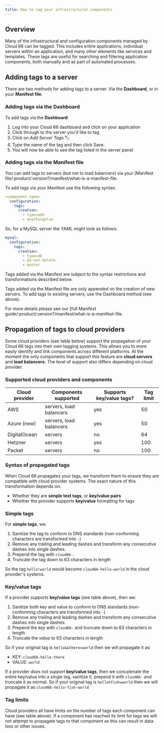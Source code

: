 ```yaml
---
title: How to tag your infrastructural components
---
```


## Overview

Many of the infrastructural and configuration components managed by Cloud 66 can be tagged. This includes entire applications, individual servers within an application, and many other elements like services and templates. These tags are useful for searching and filtering application components, both manually and as part of automated processes. 

## Adding tags to a server

There are two methods for adding tags to a server. Via the **Dashboard**, or in your **Manifest file**.

### Adding tags via the Dashboard

To add tags via the **Dashboard**:

1. Log into your Cloud 66 dashboard and click on your application
2. Click through to the server you'd like to tag
4. Click on *Add Server Tags* 🏷
5. Type the name of the tag and then click Save.
6. You will now be able to see the tag listed in the server panel

### Adding tags via the Manifest file

You can add tags to servers (but not to load balancers) via your [Manifest file/:product/:version?/manifest/what-is-a-manifest-file.

To add tags via your Manifest use the following syntax:

```yaml
<component name>
  configuration:
    tags: 
      creation:
        - type=web
        - anythingelse
```

So, for a MySQL server the YAML might look as follows:

```yaml
mysql:
  configuration:
    tags:
      creation: 
        - type=db
        - do-not-delete
        - master
```

Tags added via the Manifest are subject to the syntax restrictions and transformations described below.

<Callout type="warning" title="Manifest changes only apply on server creation">
Tags added via the Manifest file are only appended on the creation of new servers. To add tags to existing servers, use the Dashboard method (see above).
</Callout>

For more details please see our [full Manifest guide/:product/:version?/manifest/what-is-a-manifest-file.

## Propagation of tags to cloud providers

Some cloud providers (see table below) support the propagation of your Cloud 66 tags into their own tagging systems. This allows you to more easily identify and link components across different platforms. At the moment the only components that support this feature are **cloud servers** and **load balancers.** The level of support also differs depending on cloud provider. 

### Supported cloud providers and components

|Cloud provider|Components supported|Supports key/value tags?|Tag limit|
|--- |--- |--- |--- |
|AWS|servers, load balancers|yes|50|
|Azure (new)|servers, load balancers|yes|50|
|DigitalOcean|servers|no|64|
|Hetzner|servers|yes|100|
|Packet|servers|no|100|

### Syntax of propagated tags

When Cloud 66 propagates your tags, we transform them to ensure they are compatible with cloud provider systems. The exact nature of this transformation depends on:

- Whether they are **simple text tags**, or **key/value pairs**
- Whether the provider supports **key/value** formatting for tags

### Simple tags

For **simple tags**, we: 

1. Sanitize the tag to conform to DNS standards (non-conforming characters are transformed into `-`) 
2. Remove any trailing and leading dashes and transform any consecutive dashes into single dashes.
3. Prepend the tag with `cloud66-`. 
4. Truncate the tag down to 63 characters in length

So the tag `hello!world` would become `cloud66-hello-world` in the cloud provider's systems.

### Key/value tags

If a provider *supports* **key/value tags** (see table above), then we:

1. Sanitize both key and value to conform to DNS standards (non-conforming characters are transformed into `-`)
2. Remove any trailing and leading dashes and transform any consecutive dashes into single dashes.
3. Prepend the *key* with `cloud66-` and truncate down to 63 characters in length
4. Truncate the *value* to 63 characters in length

So if your original tag is `hello&&there=world` then we will propagate it as:

- KEY: `cloud66-hello-there`
- VALUE: `world`

If a provider *does not support* **key/value tags**, then we concatenate the entire key/value into a single tag, sanitize it, prepend it with `cloud66-` and truncate it as normal. So if your original tag is `hello%fish=world` then we will propagate it as `cloud66-hello-fish-world`

### Tag limits

Cloud providers all have limits on the number of tags each component can have (see table above). If a component has reached its limit for tags we will not attempt to propagate tags to that component as this can result in data loss or other issues.